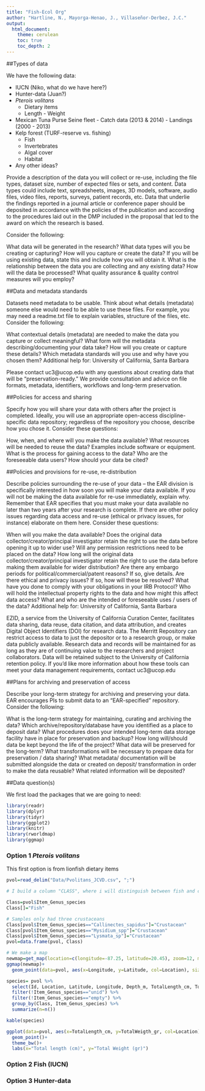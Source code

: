 ```yaml
---
title: "Fish-Ecol Org"
author: "Hartline, N., Mayorga-Henao, J., Villaseñor-Derbez, J.C."
output:
  html_document:
    theme: cerulean
    toc: true
    toc_depth: 2
---
```


##Types of data


We have the following data:

- IUCN (Niko, what do we have here?)
- Hunter-data (Juan?)
- *Pterois volitans*
    - Dietary items
    - Length - Weight
- Mexican Tuna Purse Seine fleet
      - Catch data (2013 & 2014)
      - Landings (2000 - 2013)
- Kelp forest (TURF-reserve vs. fishing)
    - Fish
    - Invertebrates
    - Algal cover
    - Habitat
- Any other ideas?


Provide a description of the data you will collect or re-use, including the file types, dataset size, number of expected files or sets, and content. Data types could include text, spreadsheets, images, 3D models, software, audio files, video files, reports, surveys, patient records, etc. Data that underlie the findings reported in a journal article or conference paper should be deposited in accordance with the policies of the publication and according to the procedures laid out in the DMP included in the proposal that led to the award on which the research is based. 

Consider the following:

What data will be generated in the research?
What data types will you be creating or capturing?
How will you capture or create the data?
If you will be using existing data, state this and include how you will obtain it.
What is the relationship between the data you are collecting and any existing data?
How will the data be processed?
What quality assurance & quality control measures will you employ?
 
 
##Data and metadata standards
 
Datasets need metadata to be usable. Think about what details (metadata) someone else would need to be able to use these files. For example, you may need a readme.txt file to explain variables, structure of the files, etc. Consider the following:

What contextual details (metadata) are needed to make the data you capture or collect meaningful?
What form will the metadata describing/documenting your data take?
How will you create or capture these details?
Which metadata standards will you use and why have you chosen them?
Additional help for: University of California, Santa Barbara

Please contact uc3@ucop.edu with any questions about creating data that will be "preservation-ready." We provide consultation and advice on file formats, metadata, identifiers, workflows and long-term preservation.
 
 
##Policies for access and sharing
 

Specify how you will share your data with others after the project is completed. Ideally, you will use an appropriate open-access discipline-specific data repository; regardless of the repository you choose, describe how you chose it. Consider these questions:

How, when, and where will you make the data available?
What resources will be needed to reuse the data? Examples include software or equipment.
What is the process for gaining access to the data?
Who are the foreseeable data users?
How should your data be cited?
 

##Policies and provisions for re-use, re-distribution
 
Describe policies surrounding the re-use of your data – the EAR division is specifically interested in how soon you will make your data available. If you will not be making the data available for re-use immediately, explain why. Remember that EAR specifies that you must make your data available no later than two years after your research is complete. If there are other policy issues regarding data access and re-use (ethical or privacy issues, for instance) elaborate on them here. Consider these questions:

When will you make the data available?
Does the original data collector/creator/principal investigator retain the right to use the data before opening it up to wider use?
Will any permission restrictions need to be placed on the data?
How long will the original data collector/creator/principal investigator retain the right to use the data before making them available for wider distribution?
Are there any embargo periods for political/commercial/patent reasons? If so, give details.
Are there ethical and privacy issues? If so, how will these be resolved?
What have you done to comply with your obligations in your IRB Protocol?
Who will hold the intellectual property rights to the data and how might this affect data access?
What and who are the intended or foreseeable uses / users of the data?
Additional help for: University of California, Santa Barbara

EZID, a service from the University of California Curation Center, facilitates data sharing, data reuse, data citation, and data attribution, and creates Digital Object Identifiers (DOI) for research data.
The Merritt Repository can restrict access to data to just the depositor or to a research group, or make data publicly available. Research data and records will be maintained for as long as they are of continuing value to the researchers and project collaborators. Data will be retained subject to the University of California retention policy.
If you’d like more information about how these tools can meet your data management requirements, contact uc3@ucop.edu 


##Plans for archiving and preservation of access

Describe your long-term strategy for archiving and preserving your data. EAR encourages PIs to submit data to an “EAR-specified” repository. Consider the following:

What is the long-term strategy for maintaining, curating and archiving the data?
Which archive/repository/database have you identified as a place to deposit data?
What procedures does your intended long-term data storage facility have in place for preservation and backup?
How long will/should data be kept beyond the life of the project?
What data will be preserved for the long-term?
What transformations will be necessary to prepare data for preservation / data sharing?
What metadata/ documentation will be submitted alongside the data or created on deposit/ transformation in order to make the data reusable?
What related information will be deposited?

##Data question(s)

We first load the packages that we are going to need:

```r

library(readr)
library(dplyr)
library(tidyr)
library(ggplot2)
library(knitr)
library(rworldmap)
library(ggmap)

```


### Option 1 *Pterois volitans*

This first option is from lionfish dietary items

```r

pvol=read_delim("Data/Pvolitans_JCVD.csv", ";")

# I build a column "CLASS", where i will distinguish between fish and crustacean

Class=pvol$Item_Genus_species
Class[]="Fish"

# Samples only had three crustaceans
Class[pvol$Item_Genus_species=="Callinectes_sapidus"]="Crustacean"
Class[pvol$Item_Genus_species=="Mysidium_spp"]="Crustacean"
Class[pvol$Item_Genus_species=="Lysmata_sp"]="Crustacean"
pvol=data.frame(pvol, Class)

# We make a map
newmap=get_map(location=c(longitude=-87.25, latitude=20.45), zoom=12, maptype="watercolor")
ggmap(newmap)+
  geom_point(data=pvol, aes(x=Longitude, y=Latitude, col=Location), size=4)
```


```r
species= pvol %>%
  select(Id, Location, Latitude, Longitude, Depth_m, TotalLength_cm, TotalWeigth_gr, Item_Genus_species, Class) %>%
  filter(!Item_Genus_species=="unid") %>%
  filter(!Item_Genus_species=="empty") %>%
  group_by(Class, Item_Genus_species) %>%
  summarize(n=n())

kable(species)

```

```r

ggplot(data=pvol, aes(x=TotalLength_cm, y=TotalWeigth_gr, col=Location))+
  geom_point()+
  theme_bw()+
  labs(x="Total length (cm)", y="Total Weight (gr)")

```


### Option 2 Fish (IUCN)


### Option 3 Hunter-data